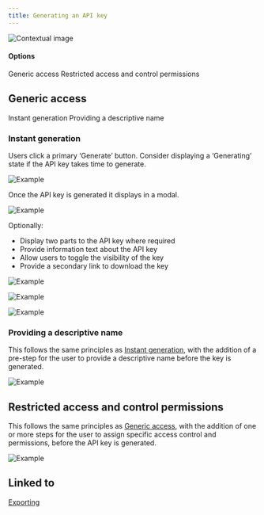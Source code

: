 ```yaml
---
title: Generating an API key
---
```


<Row>
  <Column colLg={8}>

![Contextual image](images/1.png)

  </Column>
</Row>

#### Options

<AnchorLinks>
  <AnchorLink>Generic access</AnchorLink>
  <AnchorLink>Restricted access and control permissions</AnchorLink>
</AnchorLinks>

## Generic access

<AnchorLinks small>
  <AnchorLink>Instant generation</AnchorLink>
  <AnchorLink>Providing a descriptive name</AnchorLink>
</AnchorLinks>

### Instant generation

Users click a primary ‘Generate’ button. Consider displaying a ‘Generating’ state if the API key takes time to generate.

<Row>
  <Column colLg={8}>

![Example](images/2.png)

  </Column>
</Row>

Once the API key is generated it displays in a modal.

<Row>
  <Column colLg={8}>

![Example](images/3.png)

  </Column>
</Row>

Optionally:
* Display two parts to the API key where required
* Provide information text about the API key
* Allow users to toggle the visibility of the key
* Provide a secondary link to download the key


<Row>
  <Column colLg={8}>

![Example](images/4.png)

  </Column>
</Row>
<Row>
  <Column colLg={8}>

![Example](images/5.png)

  </Column>
</Row>
<Row>
  <Column colLg={8}>

![Example](images/6.png)

  </Column>
</Row>

### Providing a descriptive name

This follows the same principles as [Instant generation](#instant-generation),
with the addition of a pre-step for the user to provide a descriptive name
before the key is generated.

<Row>
  <Column colLg={8}>

![Example](images/7.png)

  </Column>
</Row>

## Restricted access and control permissions

This follows the same principles as [Generic access](#generic-access),
with the addition of one or more steps for the user to assign specific access
control and permissions, before the API key is generated.

<Row>
  <Column colLg={8}>

![Example](images/8.png)

  </Column>
</Row>

## Linked to

[Exporting](exporting)
